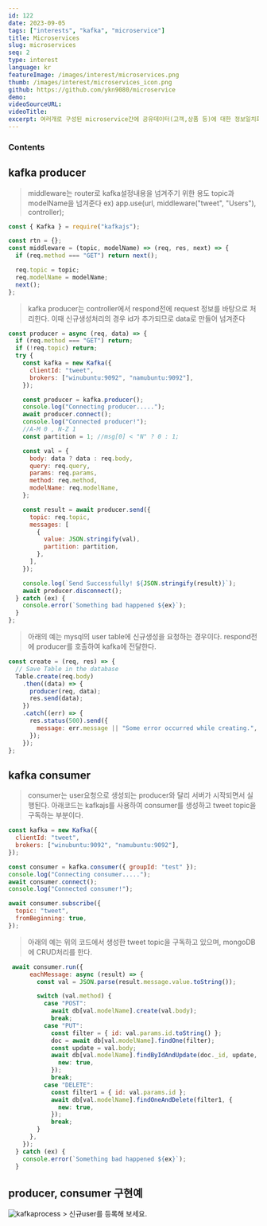 ```yaml
---
id: 122
date: 2023-09-05
tags: ["interests", "kafka", "microservice"]
title: Microservices
slug: microservices
seq: 2
type: interest
language: kr
featureImage: /images/interest/microservices.png
thumb: /images/interest/microservices_icon.png
github: https://github.com/ykn9080/microservice
demo:
videoSourceURL:
videoTitle:
excerpt: 여러개로 구성된 microservice간에 공유데이터(고객,상품 등)에 대한 정보일치화를 처리한 데모설명이다. producer는 mysql, consumer는 mongodb로 만들어기진 각기 독립된 application 이며 고객정보의 crud가 발생될때 kafka를 이용하여 정보를 일치화 시키는 과정을 설명하고 있다.
---
```


### Contents

## kafka producer

> middleware는 router로 kafka설정내용을 넘겨주기 위한 용도
> topic과 modelName을 넘겨준다 ex) app.use(url, middleware("tweet", "Users"), controller);

```js
const { Kafka } = require("kafkajs");

const rtn = {};
const middleware = (topic, modelName) => (req, res, next) => {
  if (req.method === "GET") return next();

  req.topic = topic;
  req.modelName = modelName;
  next();
};
```

> kafka producer는 controller에서 respond전에 request 정보를 바탕으로 처리한다.
> 이때 신규생성처리의 경우 id가 추가되므로 data로 만들어 넘겨준다

```js
const producer = async (req, data) => {
  if (req.method === "GET") return;
  if (!req.topic) return;
  try {
    const kafka = new Kafka({
      clientId: "tweet",
      brokers: ["winubuntu:9092", "namubuntu:9092"],
    });

    const producer = kafka.producer();
    console.log("Connecting producer.....");
    await producer.connect();
    console.log("Connected producer!");
    //A-M 0 , N-Z 1
    const partition = 1; //msg[0] < "N" ? 0 : 1;

    const val = {
      body: data ? data : req.body,
      query: req.query,
      params: req.params,
      method: req.method,
      modelName: req.modelName,
    };

    const result = await producer.send({
      topic: req.topic,
      messages: [
        {
          value: JSON.stringify(val),
          partition: partition,
        },
      ],
    });

    console.log(`Send Successfully! ${JSON.stringify(result)}`);
    await producer.disconnect();
  } catch (ex) {
    console.error(`Something bad happened ${ex}`);
  }
};
```

> 아래의 예는 mysql의 user table에 신규생성을 요청하는 경우이다.
> respond전에 producer를 호출하여 kafka에 전달한다.

```js
const create = (req, res) => {
  // Save Table in the database
  Table.create(req.body)
    .then((data) => {
      producer(req, data);
      res.send(data);
    })
    .catch((err) => {
      res.status(500).send({
        message: err.message || "Some error occurred while creating.",
      });
    });
};
```

## kafka consumer

> consumer는 user요청으로 생성되는 producer와 달리 서버가 시작되면서 실행된다.
> 아래코드는 kafkajs를 사용하여 consumer를 생성하고 tweet topic을 구독하는 부분이다.

```js
const kafka = new Kafka({
  clientId: "tweet",
  brokers: ["winubuntu:9092", "namubuntu:9092"],
});

const consumer = kafka.consumer({ groupId: "test" });
console.log("Connecting consumer.....");
await consumer.connect();
console.log("Connected consumer!");

await consumer.subscribe({
  topic: "tweet",
  fromBeginning: true,
});
```

> 아래의 예는 위의 코드에서 생성한 tweet topic을 구독하고 있으며, mongoDB에 CRUD처리를 한다.

```js
 await consumer.run({
      eachMessage: async (result) => {
        const val = JSON.parse(result.message.value.toString());

        switch (val.method) {
          case "POST":
            await db[val.modelName].create(val.body);
            break;
          case "PUT":
            const filter = { id: val.params.id.toString() };
            doc = await db[val.modelName].findOne(filter);
            const update = val.body;
            await db[val.modelName].findByIdAndUpdate(doc._id, update, {
              new: true,
            });
            break;
          case "DELETE":
            const filter1 = { id: val.params.id };
            await db[val.modelName].findOneAndDelete(filter1, {
              new: true,
            });
            break;
        }
      },
    });
  } catch (ex) {
    console.error(`Something bad happened ${ex}`);
  }
```

## producer, consumer 구현예

<img alt="kafkaprocess" src="/images/mdx/kafka.png" />
> 신규user를 등록해 보세요.
<KafkaDemo />

